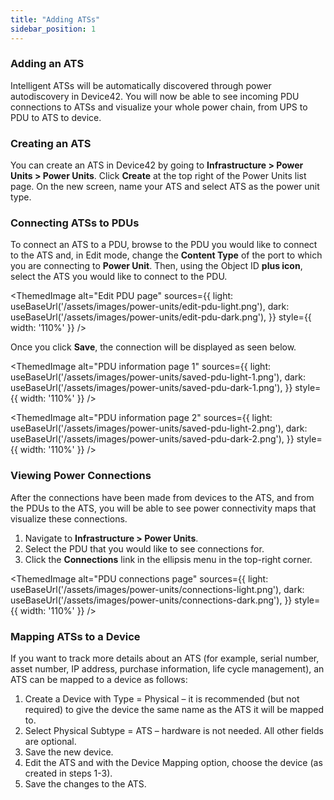```yaml
---
title: "Adding ATSs"
sidebar_position: 1
---
```



### Adding an ATS

Intelligent ATSs will be automatically discovered through power autodiscovery in Device42. You will now be able to see incoming PDU connections to ATSs and visualize your whole power chain, from UPS to PDU to ATS to device.

### Creating an ATS

You can create an ATS in Device42 by going to **Infrastructure > Power Units > Power Units**. Click **Create** at the top right of the Power Units list page. On the new screen, name your ATS and select ATS as the power unit type.

### Connecting ATSs to PDUs

To connect an ATS to a PDU, browse to the PDU you would like to connect to the ATS and, in Edit mode, change the **Content Type** of the port to which you are connecting to **Power Unit**. Then, using the Object ID **plus icon**, select the ATS you would like to connect to the PDU.

<ThemedImage
  alt="Edit PDU page"
  sources={{
    light: useBaseUrl('/assets/images/power-units/edit-pdu-light.png'),
    dark: useBaseUrl('/assets/images/power-units/edit-pdu-dark.png'),
  }}
  style={{ width: '110%' }}
/>

Once you click **Save**, the connection will be displayed as seen below.

<ThemedImage
  alt="PDU information page 1"
  sources={{
    light: useBaseUrl('/assets/images/power-units/saved-pdu-light-1.png'),
    dark: useBaseUrl('/assets/images/power-units/saved-pdu-dark-1.png'),
  }}
  style={{ width: '110%' }}
/>

<ThemedImage
  alt="PDU information page 2"
  sources={{
    light: useBaseUrl('/assets/images/power-units/saved-pdu-light-2.png'),
    dark: useBaseUrl('/assets/images/power-units/saved-pdu-dark-2.png'),
  }}
  style={{ width: '110%' }}
/>

### Viewing Power Connections

After the connections have been made from devices to the ATS, and from the PDUs to the ATS, you will be able to see power connectivity maps that visualize these connections.

1. Navigate to **Infrastructure > Power Units**.
2. Select the PDU that you would like to see connections for.
3. Click the **Connections** link in the ellipsis menu in the top-right corner.

<ThemedImage
  alt="PDU connections page"
  sources={{
    light: useBaseUrl('/assets/images/power-units/connections-light.png'),
    dark: useBaseUrl('/assets/images/power-units/connections-dark.png'),
  }}
  style={{ width: '110%' }}
/>

### Mapping ATSs to a Device

If you want to track more details about an ATS (for example, serial number, asset number, IP address, purchase information, life cycle management), an ATS can be mapped to a device as follows:

1. Create a Device with Type = Physical – it is recommended (but not required) to give the device the same name as the ATS it will be mapped to.
2. Select Physical Subtype = ATS – hardware is not needed. All other fields are optional.
3. Save the new device.
4. Edit the ATS and with the Device Mapping option, choose the device (as created in steps 1-3).
5. Save the changes to the ATS.
